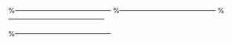 

%------------------------------------------
\begin{slide}{K-S test: one sample test}

\begin{itemize}
\item One sample test - tests whether or not a data set comes from a specified distribution.
\item The distribution is specified in the argument, by passing as an argument the name of a function associated with that distribution, but not the quantile function.
\item To specify the normal distribution use either ``prnorm",``dnorm" or ``rnorm", but not ``qnorm".
\item The null hypothesis is that the data set is normally distributed (or other specified distribution).
\item The alternative is that it is not normally distributed.
\item The mean and standard deviation must be specified, to distinguish from the standard normal distribution.

\end{itemize}
\end{slide}
%------------------------------------------
\begin{slide}{K-S test: one sample test}
Generate two random sets of data values: x and y.
\begin{verbatim}
> ks.test(x,"rnorm", mean(x),sd(x))

        One-sample Kolmogorov-Smirnov test

data:  x
D = 0.143, p-value = 0.938
alternative hypothesis: two-sided

\end{verbatim}

The p-value is very high, greater than 1\%. We fail to reject the null. The data is indeed normally distributed.

\end{slide}
%------------------------------------------
\begin{slide}{K-S test: two sample test}

\begin{itemize}
\item Two sample test - tests whether or not two data sets come from the same distribution.
\item The null is that they do come from the same distribution. The alternative is that they don't.
\end{itemize}

\begin{verbatim}
> ks.test(x,y)

        Two-sample Kolmogorov-Smirnov test

data:  x and y
D = 0.25, p-value = 0.869
alternative hypothesis: two-sided
\end{verbatim}
Again a high p-value. We can conclude that they do come from the same distribution.
\end{slide}

%------------------------------------------

\begin{slide}{Other Inference tests}

The nortest package includes common tests for normality of distribution. Similarly the outliers package contains well known inference tests for outliers.

\begin{itemize}
\item Grubbs test for outliers [outliers].
\item Dixon Test for outliers [outliers].
\item Anderson Darling test for normality [nortest].
\end{itemize}
 A boxplot is useful in conjunction with such tests.
\end{slide}

